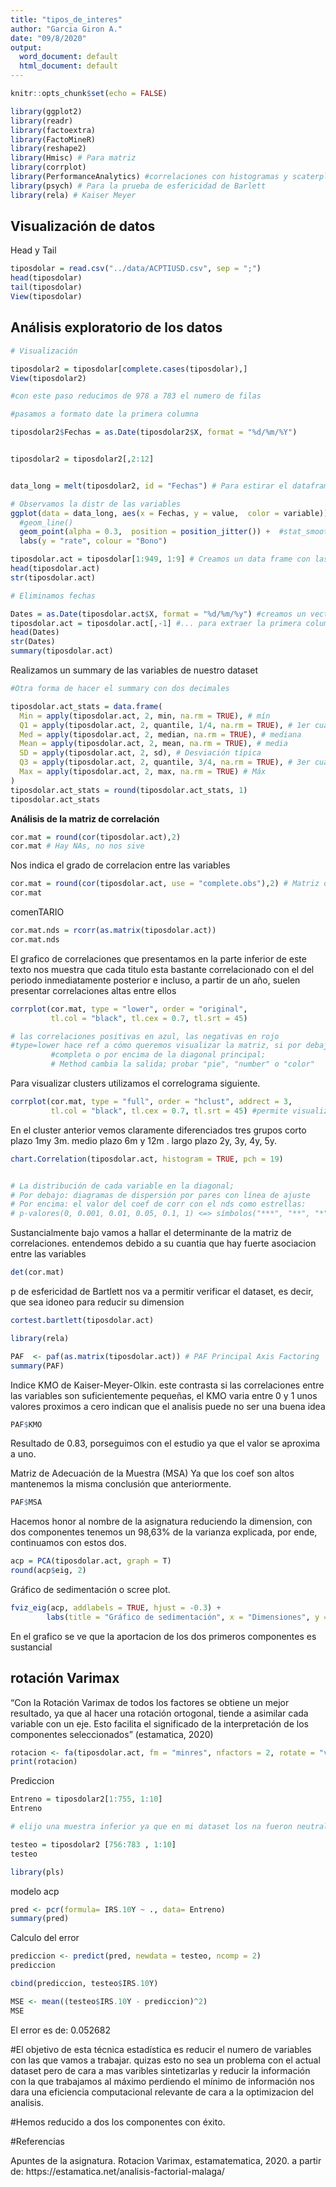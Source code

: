 ---
title: "tipos_de_interes"
author: "Garcia Giron A."
date: "09/8/2020"
output:
  word_document: default
  html_document: default
---

```{r setup, include=FALSE}
knitr::opts_chunk$set(echo = FALSE)
```



```{r Carga de librerías, include=FALSE}
library(ggplot2)
library(readr)
library(factoextra)
library(FactoMineR)
library(reshape2)
library(Hmisc) # Para matriz 
library(corrplot) 
library(PerformanceAnalytics) #correlaciones con histogramas y scaterplots
library(psych) # Para la prueba de esfericidad de Barlett
library(rela) # Kaiser Meyer
```

## Visualización de datos
Head y Tail

```{r carga de datos, echo=FALSE}
tiposdolar = read.csv("../data/ACPTIUSD.csv", sep = ";")
head(tiposdolar)
tail(tiposdolar)
View(tiposdolar)
```

## Análisis exploratorio de los datos

```{r}
# Visualización

tiposdolar2 = tiposdolar[complete.cases(tiposdolar),] 
View(tiposdolar2)

#con este paso reducimos de 978 a 783 el numero de filas

#pasamos a formato date la primera columna

tiposdolar2$Fechas = as.Date(tiposdolar2$X, format = "%d/%m/%Y") 


tiposdolar2 = tiposdolar2[,2:12]


data_long = melt(tiposdolar2, id = "Fechas") # Para estirar el dataframe 

# Observamos la distr de las variables
ggplot(data = data_long, aes(x = Fechas, y = value,  color = variable)) +
  #geom_line()
  geom_point(alpha = 0.3,  position = position_jitter()) +  #stat_smooth(method = "lm") +
  labs(y = "rate", colour = "Bono") 

```


```{r, include= FALSE}
tiposdolar.act = tiposdolar[1:949, 1:9] # Creamos un data frame con las observaciones activas (training)
head(tiposdolar.act)
str(tiposdolar.act)

# Eliminamos fechas 

Dates = as.Date(tiposdolar.act$X, format = "%d/%m/%y") #creamos un vector de fechas...
tiposdolar.act = tiposdolar.act[,-1] #... para extraer la primera columna (de fechas) del objeto de trabajo y asi hacer summary
head(Dates)
str(Dates)
summary(tiposdolar.act)
```

Realizamos un summary de las variables de nuestro dataset

```{r}
#Otra forma de hacer el summary con dos decimales

tiposdolar.act_stats = data.frame(
  Min = apply(tiposdolar.act, 2, min, na.rm = TRUE), # mín
  Q1 = apply(tiposdolar.act, 2, quantile, 1/4, na.rm = TRUE), # 1er cuartil
  Med = apply(tiposdolar.act, 2, median, na.rm = TRUE), # mediana
  Mean = apply(tiposdolar.act, 2, mean, na.rm = TRUE), # media
  SD = apply(tiposdolar.act, 2, sd), # Desviación típica
  Q3 = apply(tiposdolar.act, 2, quantile, 3/4, na.rm = TRUE), # 3er cuartil
  Max = apply(tiposdolar.act, 2, max, na.rm = TRUE) # Máx
)
tiposdolar.act_stats = round(tiposdolar.act_stats, 1)
tiposdolar.act_stats
```

__Análisis de la matriz de correlación__

```{r, include = FALSE}
cor.mat = round(cor(tiposdolar.act),2) 
cor.mat # Hay NAs, no nos sive
```

Nos indica el grado de correlacion entre las variables
```{r, include= FALSE}
cor.mat = round(cor(tiposdolar.act, use = "complete.obs"),2) # Matriz de #correlación sin NAs, mejor esta opcion que no la de pairwise
cor.mat
```
 comenTARIO


```{r}
cor.mat.nds = rcorr(as.matrix(tiposdolar.act))
cor.mat.nds
```
El grafico de correlaciones que presentamos en la parte inferior de este texto nos muestra que cada titulo esta bastante correlacionado con el del periodo inmediatamente posterior e incluso,  a partir de un año,  suelen presentar correlaciones altas entre ellos

```{r}
corrplot(cor.mat, type = "lower", order = "original", 
         tl.col = "black", tl.cex = 0.7, tl.srt = 45) 

# las correlaciones positivas en azul, las negativas en rojo
#type=lower hace ref a cómo queremos visualizar la matriz, si por debajo,
         #completa o por encima de la diagonal principal;
         # Method cambia la salida; probar "pie", "number" o "color"

```
Para visualizar clusters utilizamos el correlograma siguiente. 
```{r}
corrplot(cor.mat, type = "full", order = "hclust", addrect = 3,
         tl.col = "black", tl.cex = 0.7, tl.srt = 45) #permite visualizar clusters

```
En el cluster anterior vemos claramente diferenciados tres grupos
corto plazo 1my 3m.
medio plazo 6m y 12m .
largo plazo 2y, 3y, 4y, 5y.

```{r}
chart.Correlation(tiposdolar.act, histogram = TRUE, pch = 19)


# La distribución de cada variable en la diagonal;
# Por debajo: diagramas de dispersión por pares con línea de ajuste
# Por encima: el valor del coef de corr con el nds como estrellas:
# p-valores(0, 0.001, 0.01, 0.05, 0.1, 1) <=> símbolos("***", "**", "*", ".", " ")
```

Sustancialmente bajo
vamos a hallar el determinante de la matriz de correlaciones.
entendemos debido a su cuantia que hay fuerte asociacion entre las variables

```{r}
det(cor.mat)
```
p de esfericidad de Bartlett nos va a permitir verificar el dataset, es decir, que sea idoneo para reducir su dimension

```{r}
cortest.bartlett(tiposdolar.act)
```
```{r}
library(rela)
```

```{r}
PAF  <- paf(as.matrix(tiposdolar.act)) # PAF Principal Axis Factoring
summary(PAF)
```

Indice KMO de Kaiser-Meyer-Olkin.
este contrasta si las correlaciones entre las variables son suficientemente pequeñas, el KMO varia entre 0 y 1 unos valores proximos a cero indican que el analisis puede no ser una buena idea


```{r}
PAF$KMO
```
Resultado de 0.83, porseguimos con el estudio ya que el valor se aproxima a uno.


Matriz de Adecuación de la Muestra (MSA)
Ya que los coef son altos  mantenemos la misma conclusión que anteriormente.
```{r}
PAF$MSA
```

Hacemos honor al nombre de la asignatura reduciendo la dimension, con dos componentes tenemos un 98,63% de la varianza explicada, por ende, continuamos con estos dos.

```{r}
acp = PCA(tiposdolar.act, graph = T)
round(acp$eig, 2)
```
Gráfico de sedimentación o scree plot.

```{r}
fviz_eig(acp, addlabels = TRUE, hjust = -0.3) +
        labs(title = "Gráfico de sedimentación", x = "Dimensiones", y = "% Varianza explicada") + theme_minimal()

```

En el grafico se ve que la aportacion de los dos primeros componentes es sustancial

## rotación Varimax


"Con la Rotación Varimax de todos los factores se obtiene un mejor resultado, ya que al hacer una rotación ortogonal, tiende a asimilar cada variable con un eje. Esto facilita el significado de la interpretación de los componentes seleccionados" (estamatica, 2020)


```{r}
rotacion <- fa(tiposdolar.act, fm = "minres", nfactors = 2, rotate = "varimax")
print(rotacion)
```






Prediccion
```{r}
Entreno = tiposdolar2[1:755, 1:10]
Entreno

# elijo una muestra inferior ya que en mi dataset los na fueron neutralizados y no reemplazados por valores medios que, en ese caso, permitirian tratar  mas proporcion

testeo = tiposdolar2 [756:783 , 1:10]
testeo
```

```{r}
library(pls)
```

modelo acp
```{r}
pred <- pcr(formula= IRS.10Y ~ ., data= Entreno)
summary(pred)
```

Calculo del error

```{r}
prediccion <- predict(pred, newdata = testeo, ncomp = 2)
prediccion
```

```{r}
cbind(prediccion, testeo$IRS.10Y)
```

```{r}
MSE <- mean((testeo$IRS.10Y - prediccion)^2)
MSE
```
El error es de: 0.052682

#El objetivo de esta técnica estadística es reducir el numero de variables con las que vamos a trabajar. quizas esto no sea un problema con el actual dataset pero de cara a mas varibles sintetizarlas y reducir la información con la que trabajamos al máximo perdiendo el mínimo de información nos dara una eficiencia computacional relevante de cara a la optimizacion del analisis.

#Hemos reducido a dos los componentes con éxito.


#Referencias

Apuntes de la asignatura.
Rotacion Varimax, estamatematica, 2020. a partir de: https://estamatica.net/analisis-factorial-malaga/ 

